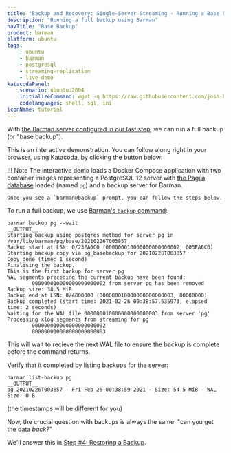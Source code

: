 ```yaml
---
title: "Backup and Recovery: Single-Server Streaming - Running a Base Backup"
description: "Running a full backup using Barman"
navTitle: "Base Backup"
product: barman
platform: ubuntu
tags:
    - ubuntu
    - barman
    - postgresql
    - streaming-replication
    - live-demo
katacodaPanel:
    scenario: ubuntu:2004
    initializeCommand: wget -q https://raw.githubusercontent.com/josh-heyer/barmantutorial/main/step03-backup/docker-compose.yaml ; docker-compose up -d ; clear ; docker exec -it -u barman backup /bin/bash
    codelanguages: shell, sql, ini
iconName: tutorial
---
```


With [the Barman server configured in our last step](step02-backup-setup), we can run a full backup (or "base backup").

This is an interactive demonstration. You can follow along right in your browser, using Katacoda, by clicking the button below:

<KatacodaPanel />

!!! Note
    The interactive demo loads a Docker Compose application with two container images representing a
    PostgreSQL 12 server with [the Pagila database](https://github.com/devrimgunduz/pagila) loaded (named `pg`)
    and a backup server for Barman.    
    
    Once you see a `barman@backup` prompt, you can follow the steps below.

To run a full backup, we use [Barman's `backup` command](http://docs.pgbarman.org/release/2.12/#backup):

```shell
barman backup pg --wait
__OUTPUT__
Starting backup using postgres method for server pg in /var/lib/barman/pg/base/20210226T003857
Backup start at LSN: 0/23EA6C0 (000000010000000000000002, 003EA6C0)
Starting backup copy via pg_basebackup for 20210226T003857
Copy done (time: 1 second)
Finalising the backup.
This is the first backup for server pg
WAL segments preceding the current backup have been found:
        000000010000000000000002 from server pg has been removed
Backup size: 38.5 MiB
Backup end at LSN: 0/4000000 (000000010000000000000003, 00000000)
Backup completed (start time: 2021-02-26 00:38:57.535973, elapsed time: 2 seconds)
Waiting for the WAL file 000000010000000000000003 from server 'pg'
Processing xlog segments from streaming for pg
        000000010000000000000002
        000000010000000000000003
```

This will wait to recieve the next WAL file to ensure the backup is complete before the command returns.

Verify that it completed by listing backups for the server:

```shell
barman list-backup pg
__OUTPUT__
pg 20210226T003857 - Fri Feb 26 00:38:59 2021 - Size: 54.5 MiB - WAL Size: 0 B
```
(the timestamps will be different for you)

<!-- This needs barman-cli on the database server - which means I can't use the std postgresql image. TODO!

Of course, we've configured streaming backups - so we shouldn't need to depend on having a base backup for every change made to the database. Let's make a small modification to the data and verify that it arrives. 

First, log into the database (we'll use our barman user for convenience in this demonstration):

```shell
psql -h pg -d pagila -U barman
```

Then make a modifications, and view the results:

```sql
Update actor Set first_name='ALOYSIUS' where actor_id=23;
Select * From actor Where last_name='KILMER';
/q
```

Ok, let's see if it showed up:

```shell
grep 'ALOYSIUS' pg/streaming/*
```

There it is! The current WAL segment hasn't been rotated yet, but we have the most recent data in the *partial* WAL streamed to Barman. So in theory, nothing would be lost of something *terrible* happened to the database right now... 

--->

Now, the crucial question with backups is always the same: "can you get the data *back?*"

We'll answer this in [Step #4: Restoring a Backup](step04-restore).
